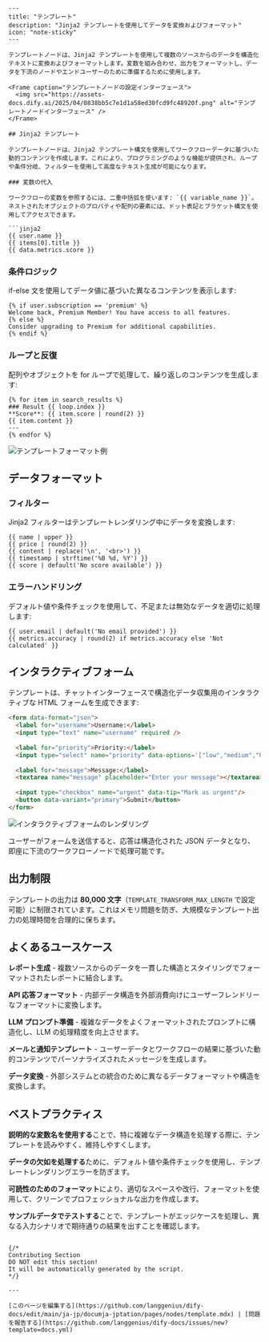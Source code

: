```mdx
---
title: "テンプレート"
description: "Jinja2 テンプレートを使用してデータを変換およびフォーマット"
icon: "note-sticky"
---

テンプレートノードは、Jinja2 テンプレートを使用して複数のソースからのデータを構造化テキストに変換およびフォーマットします。変数を組み合わせ、出力をフォーマットし、データを下流のノードやエンドユーザーのために準備するために使用します。

<Frame caption="テンプレートノードの設定インターフェース">
  <img src="https://assets-docs.dify.ai/2025/04/0838bb5c7e1d1a58ed30fcd9fc48920f.png" alt="テンプレートノードインターフェース" />
</Frame>

## Jinja2 テンプレート

テンプレートノードは、Jinja2 テンプレート構文を使用してワークフローデータに基づいた動的コンテンツを作成します。これにより、プログラミングのような機能が提供され、ループや条件分岐、フィルターを使用して高度なテキスト生成が可能になります。

### 変数の代入

ワークフローの変数を参照するには、二重中括弧を使います: `{{ variable_name }}`。ネストされたオブジェクトのプロパティや配列の要素には、ドット表記とブラケット構文を使用してアクセスできます。

```jinja2
{{ user.name }}
{{ items[0].title }}
{{ data.metrics.score }}
```

### 条件ロジック

if-else 文を使用してデータ値に基づいた異なるコンテンツを表示します:

```jinja2
{% if user.subscription == 'premium' %}
Welcome back, Premium Member! You have access to all features.
{% else %}
Consider upgrading to Premium for additional capabilities.
{% endif %}
```

### ループと反復

配列やオブジェクトを for ループで処理して、繰り返しのコンテンツを生成します:

```jinja2
{% for item in search_results %}
### Result {{ loop.index }}
**Score**: {{ item.score | round(2) }}
{{ item.content }}
---
{% endfor %}
```

<Frame caption="テンプレート処理の知識検索結果">
  <img src="https://assets-docs.dify.ai/2025/04/0ae3f13cf725cb2c52c72cc354e592ee.png" alt="テンプレートフォーマット例" />
</Frame>

## データフォーマット

### フィルター

Jinja2 フィルターはテンプレートレンダリング中にデータを変換します:

```jinja2
{{ name | upper }}
{{ price | round(2) }}
{{ content | replace('\n', '<br>') }}
{{ timestamp | strftime('%B %d, %Y') }}
{{ score | default('No score available') }}
```

### エラーハンドリング

デフォルト値や条件チェックを使用して、不足または無効なデータを適切に処理します:

```jinja2
{{ user.email | default('No email provided') }}
{{ metrics.accuracy | round(2) if metrics.accuracy else 'Not calculated' }}
```

## インタラクティブフォーム

テンプレートは、チャットインターフェースで構造化データ収集用のインタラクティブな HTML フォームを生成できます:

```html
<form data-format="json">
  <label for="username">Username:</label>
  <input type="text" name="username" required />
  
  <label for="priority">Priority:</label>
  <input type="select" name="priority" data-options='["low","medium","high"]'/>
  
  <label for="message">Message:</label>
  <textarea name="message" placeholder="Enter your message"></textarea>
  
  <input type="checkbox" name="urgent" data-tip="Mark as urgent"/>
  <button data-variant="primary">Submit</button>
</form>
```

<Frame caption="チャットインターフェースでレンダリングされたインタラクティブフォーム">
  <img src="https://assets-docs.dify.ai/2025/04/9d24e9cfa3cdde00e4eee15bd4bbea76.png" alt="インタラクティブフォームのレンダリング" />
</Frame>

ユーザーがフォームを送信すると、応答は構造化された JSON データとなり、即座に下流のワークフローノードで処理可能です。

## 出力制限

テンプレートの出力は **80,000 文字**（`TEMPLATE_TRANSFORM_MAX_LENGTH` で設定可能）に制限されています。これはメモリ問題を防ぎ、大規模なテンプレート出力の処理時間を合理的に保ちます。

## よくあるユースケース

**レポート生成** - 複数ソースからのデータを一貫した構造とスタイリングでフォーマットされたレポートに結合します。

**API 応答フォーマット** - 内部データ構造を外部消費向けにユーザーフレンドリーなフォーマットに変換します。

**LLM プロンプト準備** - 複雑なデータをよくフォーマットされたプロンプトに構造化し、LLM の処理精度を向上させます。

**メールと通知テンプレート** - ユーザーデータとワークフローの結果に基づいた動的コンテンツでパーソナライズされたメッセージを生成します。

**データ変換** - 外部システムとの統合のために異なるデータフォーマットや構造を変換します。

## ベストプラクティス

**説明的な変数名を使用する**ことで、特に複雑なデータ構造を処理する際に、テンプレートを読みやすく、維持しやすくします。

**データの欠如を処理する**ために、デフォルト値や条件チェックを使用し、テンプレートレンダリングエラーを防ぎます。

**可読性のためのフォーマット**により、適切なスペースや改行、フォーマットを使用して、クリーンでプロフェッショナルな出力を作成します。

**サンプルデータでテストする**ことで、テンプレートがエッジケースを処理し、異なる入力シナリオで期待通りの結果を出すことを確認します。
```

{/*
Contributing Section
DO NOT edit this section!
It will be automatically generated by the script.
*/}

---

[このページを編集する](https://github.com/langgenius/dify-docs/edit/main/ja-jp/documja-jptation/pages/nodes/template.mdx) | [問題を報告する](https://github.com/langgenius/dify-docs/issues/new?template=docs.yml)


